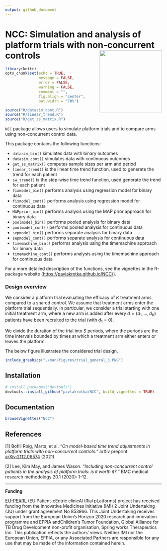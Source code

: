 ---
output: github_document
---

# NCC: Simulation and analysis of platform trials with non-concurrent controls <img src="man/figures/NCC_hexsticker.png" align="right" height="200" />

```{r setup, include=FALSE}
library(knitr)
opts_chunk$set(echo = TRUE,
               message = FALSE,
               error = FALSE,
               warning = FALSE,
               comment = "",
               fig.align = "center",
               out.width = "70%")

source("R/datasim_cont.R")
source("R/linear_trend.R")
source("R/get_ss_matrix.R")
```

`NCC` package allows users to simulate platform trials and to compare arms using non-concurrent control data.

This package contains the following functions:

-   `datasim_bin()` simulates data with binary outcomes
-   `datasim_cont()` simulates data with continuous outcomes
-   `get_ss_matrix()` computes sample sizes per arm and period
-   `linear_trend()` is the linear time trend function, used to generate the trend for each patient
-   `sw_trend()` is the step-wise time trend function, used generate the trend for each patient
-   `fixmodel_bin()` performs analysis using regression model for binary data
-   `fixmodel_cont()` performs analysis using regression model for continuous data
-   `MAPprior_bin()` performs analysis using the MAP prior approach for binary data
-   `poolmodel_bin()` performs pooled analysis for binary data
-   `poolmodel_cont()` performs pooled analysis for continuous data
-   `sepmodel_bin()` performs separate analysis for binary data
-   `sepmodel_cont()` performs separate analysis for continuous data
-   `timemachine_bin()` performs analysis using the timemachine approach for binary data
-   `timemachine_cont()` performs analysis using the timemachine approach for continuous data

For a more detailed description of the functions, see the vignettes in the R-package website (<https://pavlakrotka.github.io/NCC/>).

### Design overview

We consider a platform trial evaluating the efficacy of $K$ treatment arms compared to a shared control. We assume that treatment arms enter the platform trial sequentially. In particular, we consider a trial starting with one initial treatment arm, where a new arm is added after every $d=(d_1,...,d_K)$ patients have been recruited to the trial (with $d_1=0$).

We divide the duration of the trial into $S$ periods, where the periods are the time intervals bounded by times at which a treatment arm either enters or leaves the platform.

The below figure illustrates the considered trial design.

```{r, echo=FALSE}
include_graphics("./man/figures/trial_general_3.PNG")
```

## Installation

```{r, message=FALSE, warning=FALSE, results=FALSE, eval=FALSE}
# install.packages("devtools") 
devtools::install_github("pavlakrotka/NCC", build_vignettes = TRUE)
```

## Documentation

```{r, message=FALSE, warning=FALSE, results=FALSE, eval=FALSE}
browseVignettes("NCC")
```

## References

[1] Bofill Roig, Marta, et al. *"On model-based time trend adjustments in platform trials with non-concurrent controls."* arXiv preprint [arXiv:2112.06574](https://arxiv.org/abs/2112.06574) (2021).

[2] Lee, Kim May, and James Wason. *"Including non-concurrent control patients in the analysis of platform trials: is it worth it?."* BMC medical research methodology 20.1 (2020): 1-12.

------------------------------------------------------------------------

**Funding**

[EU-PEARL](https://eu-pearl.eu/) (EU Patient-cEntric clinicAl tRial pLatforms) project has received funding from the Innovative Medicines Initiative (IMI) 2 Joint Undertaking (JU) under grant agreement No 853966. This Joint Undertaking receives support from the European Union’s Horizon 2020 research and innovation programme and EFPIA andChildren’s Tumor Foundation, Global Alliance for TB Drug Development non-profit organisation, Spring works Therapeutics Inc. This publication reflects the authors’ views. Neither IMI nor the European Union, EFPIA, or any Associated Partners are responsible for any use that may be made of the information contained herein.
